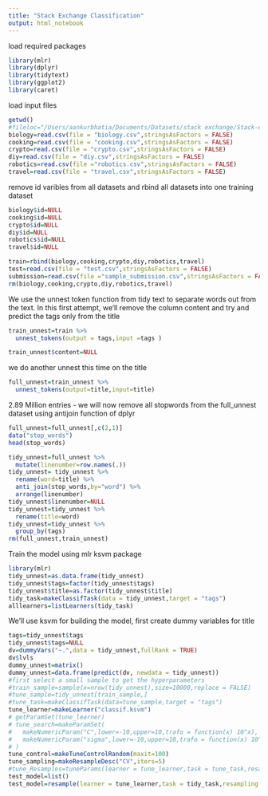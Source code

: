```yaml
---
title: "Stack Exchange Classification"
output: html_notebook
---
```


load required packages

```r
library(mlr)
library(dplyr)
library(tidytext)
library(ggplot2)
library(caret)
```

load input files

```r
getwd()
#fileloc="/Users/aankurbhatia/Documents/Datasets/stack exchange/Stack-exchange-classification/"
biology=read.csv(file = "biology.csv",stringsAsFactors = FALSE)
cooking=read.csv(file = "cooking.csv",stringsAsFactors = FALSE)
crypto=read.csv(file = "crypto.csv",stringsAsFactors = FALSE)
diy=read.csv(file = "diy.csv",stringsAsFactors = FALSE)
robotics=read.csv(file ="robotics.csv",stringsAsFactors = FALSE)
travel=read.csv(file = "travel.csv",stringsAsFactors = FALSE)
```

remove id varibles from all datasets and rbind all datasets into one training dataset

```r
biology$id=NULL
cooking$id=NULL
crypto$id=NULL
diy$id=NULL
robotics$id=NULL
travel$id=NULL

train=rbind(biology,cooking,crypto,diy,robotics,travel)
test=read.csv(file = "test.csv",stringsAsFactors = FALSE)
submission=read.csv(file ="sample_submission.csv",stringsAsFactors = FALSE)
rm(biology,cooking,crypto,diy,robotics,travel)

```

We use the unnest token function from tidy text to separate words out from the text. In this first attempt, we'll remove the column content and try and predict the tags only from the title 

```r
train_unnest=train %>% 
  unnest_tokens(output = tags,input =tags )

train_unnest$content=NULL

```

we do another unnest this time on the title

```r
full_unnest=train_unnest %>% 
  unnest_tokens(output=title,input=title)
```

2.89 Million entries - we will now remove all stopwords from the full_unnest dataset using antijoin function of dplyr

```r

full_unnest=full_unnest[,c(2,1)]
data("stop_words")
head(stop_words)

tidy_unnest=full_unnest %>% 
  mutate(linenumber=row.names(.))
tidy_unnest= tidy_unnest %>% 
  rename(word=title) %>% 
  anti_join(stop_words,by="word") %>% 
  arrange(linenumber)
tidy_unnest$linenumber=NULL
tidy_unnest=tidy_unnest %>% 
  rename(title=word)
tidy_unnest=tidy_unnest %>% 
  group_by(tags)
rm(full_unnest,train_unnest)
```

Train the model using mlr ksvm package

```r
library(mlr)
tidy_unnest=as.data.frame(tidy_unnest)
tidy_unnest$tags=factor(tidy_unnest$tags)
tidy_unnest$title=as.factor(tidy_unnest$title)
tidy_task=makeClassifTask(data = tidy_unnest,target = "tags")
alllearners=listLearners(tidy_task)
```

We'll use ksvm for building the model, first create  dummy variables for title

```r
tags=tidy_unnest$tags
tidy_unnest$tags=NULL
dv=dummyVars("~.",data = tidy_unnest,fullRank = TRUE)
dv$lvls
dummy_unnest=matrix()
dummy_unnest=data.frame(predict(dv, newdata = tidy_unnest))
#first select a small sample to get the hyperparameters
#train_sample=sample(x=nrow(tidy_unnest),size=10000,replace = FALSE)
#tune_sample=tidy_unnest[train_sample,]
#tune_task=makeClassifTask(data=tune_sample,target = "tags")
tune_learner=makeLearner("classif.ksvm")
# getParamSet(tune_learner)
# tune_search=makeParamSet(
#   makeNumericParam("C",lower=-10,upper=10,trafo = function(x) 10^x),
#   makeNumericParam("sigma",lower=-10,upper=10,trafo = function(x) 10^x)
# )
tune_control=makeTuneControlRandom(maxit=100)
tune_sampling=makeResampleDesc("CV",iters=5)
#tune_Resamples=tuneParams(learner = tune_learner,task = tune_task,resampling = tune_sampling,measures = mmce,par.set = tune_search,control = tune_control)
test_model=list()
test_model=resample(learner = tune_learner,task = tidy_task,resampling = tune_sampling,measures = mmce,keep.pred = TRUE)
```

